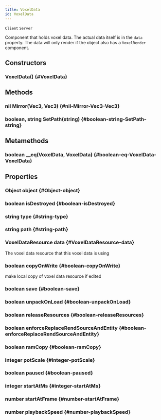 ```yaml
---
title: VoxelData
id: VoxelData
---
```

`Client`
`Server`

Component that holds voxel data. The actual data itself is in the `data` property.
The data will only render if the object also has a `VoxelRender` component.

## Constructors

### VoxelData() {#VoxelData}

## Methods

### nil Mirror(Vec3, Vec3) {#nil-Mirror-Vec3-Vec3}

### boolean, string SetPath(string) {#boolean-string-SetPath-string}

## Metamethods

### boolean __eq(VoxelData, VoxelData) {#boolean-eq-VoxelData-VoxelData}

## Properties

### Object object {#Object-object}

### boolean isDestroyed {#boolean-isDestroyed}

### string type {#string-type}

### string path {#string-path}

### VoxelDataResource data {#VoxelDataResource-data}
The voxel data resource that this voxel data is using

### boolean copyOnWrite {#boolean-copyOnWrite}
make local copy of voxel data resource if edited 

### boolean save {#boolean-save}

### boolean unpackOnLoad {#boolean-unpackOnLoad}

### boolean releaseResources {#boolean-releaseResources}

### boolean enforceReplaceRendSourceAndEntity {#boolean-enforceReplaceRendSourceAndEntity}

### boolean ramCopy {#boolean-ramCopy}

### integer potScale {#integer-potScale}

### boolean paused {#boolean-paused}

### integer startAtMs {#integer-startAtMs}

### number startAtFrame {#number-startAtFrame}

### number playbackSpeed {#number-playbackSpeed}

